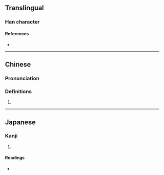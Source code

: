 {{character info}}
==Translingual==

===Han character===
{{Han char|rn=15|rad=冫|as=09|sn=11|four=31114|canj=IMMWG|ids=⿰冫垔}}

====References====
* {{Han ref|kx=0133.050|dkj=01678|dj=0297.100|hdz=10299.170|uh=51D0|ud=20944|bh=D468|bd=54376}}

----

==Chinese==
{{zh-forms}}

===Pronunciation===
{{zh-pron
|m=yīn
|c=jan1
|mc=
|oc=
|ma=
|cat=
}}

===Definitions===
{{zh-hanzi}}

# {{rfdef|zh|sort=冫09}}

----

==Japanese==

===Kanji===
{{ja-kanji|grade=|rs=冫09}}

# {{rfdef|ja|sort=冫09}}

====Readings====
* {{ja-readings|on=いん|kun=}}